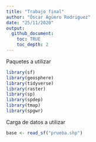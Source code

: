 ```yaml
---
title: "Trabajo final"
author: "Óscar Agüero Rodriguez"
date: "25/11/2020"
output: 
  github_document:
    toc: TRUE
    toc_depth: 2
---
```


Paquetes a utilizar

```r
library(sf)
library(geosphere)
library(tidyverse)
library(raster)
library(sp)
library(spdep)
library(tmap)
library(spgwr)
```

Carga de datos a utilizar

```r
base <- read_sf("prueba.shp")


```

